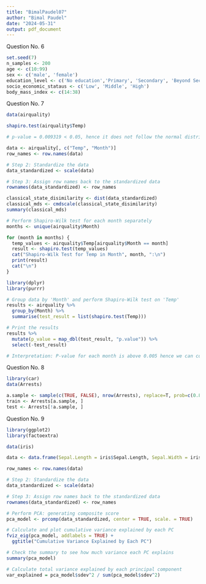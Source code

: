 ```yaml
---
title: "BimalPaudel07"
author: "Bimal Paudel"
date: "2024-05-31"
output: pdf_document
---
```


Question No. 6

```r
set.seed(7)
n_samples <- 200
age <- c(10:99)
sex <- c('male', 'female')
education_level <- c('No education','Primary', 'Secondary', 'Beyond Secondary')
socio_economic_stataus <- c('Low', 'Middle', 'High')
body_mass_index <- c(14:38)
```

Question No. 7

```r
data(airquality)

shapiro.test(airquality$Temp)

# p-value = 0.009319 < 0.05, hence it does not follow the normal distribution

data <- airquality[, c("Temp", "Month")]
row_names <- row.names(data)

# Step 2: Standardize the data
data_standardized <- scale(data)

# Step 3: Assign row names back to the standardized data
rownames(data_standardized) <- row_names

classical_state_disimilarity <- dist(data_standardized)
classical_mds <- cmdscale(classical_state_disimilarity)
summary(classical_mds)

# Perform Shapiro-Wilk test for each month separately
months <- unique(airquality$Month)

for (month in months) {
  temp_values <- airquality$Temp[airquality$Month == month]
  result <- shapiro.test(temp_values)
  cat("Shapiro-Wilk Test for Temp in Month", month, ":\n")
  print(result)
  cat("\n")
}

library(dplyr)
library(purrr)

# Group data by 'Month' and perform Shapiro-Wilk test on 'Temp'
results <- airquality %>%
  group_by(Month) %>%
  summarise(test_result = list(shapiro.test(Temp)))

# Print the results
results %>%
  mutate(p_value = map_dbl(test_result, "p.value")) %>%
  select(-test_result)

# Interpretation: P-value for each month is above 0.005 hence we can conclude that the data are normally distributed

```


Question No. 8

```r
library(car)
data(Arrests)

a.sample <- sample(c(TRUE, FALSE), nrow(Arrests), replace=T, prob=c(0.8,0.2))
train <- Arrests[a.sample, ]
test <- Arrests[!a.sample, ]

```

Question No. 9

```r
library(ggplot2)
library(factoextra)

data(iris)

data <- data.frame(Sepal.Length = iris$Sepal.Length, Sepal.Width = iris$Sepal.Width, Petal.Length = iris$Petal.Length, Petal.WIdth = iris$Petal.Width)

row_names <- row.names(data)

# Step 2: Standardize the data
data_standardized <- scale(data)

# Step 3: Assign row names back to the standardized data
rownames(data_standardized) <- row_names

# Perform PCA: generating composite score
pca_model <- prcomp(data_standardized, center = TRUE, scale. = TRUE)

# Calculate and plot cumulative variance explained by each PC
fviz_eig(pca_model, addlabels = TRUE) +
  ggtitle("Cumulative Variance Explained by Each PC")

# Check the summary to see how much variance each PC explains
summary(pca_model)

# Calculate total variance explained by each principal component
var_explained = pca_model$sdev^2 / sum(pca_model$sdev^2)

```

